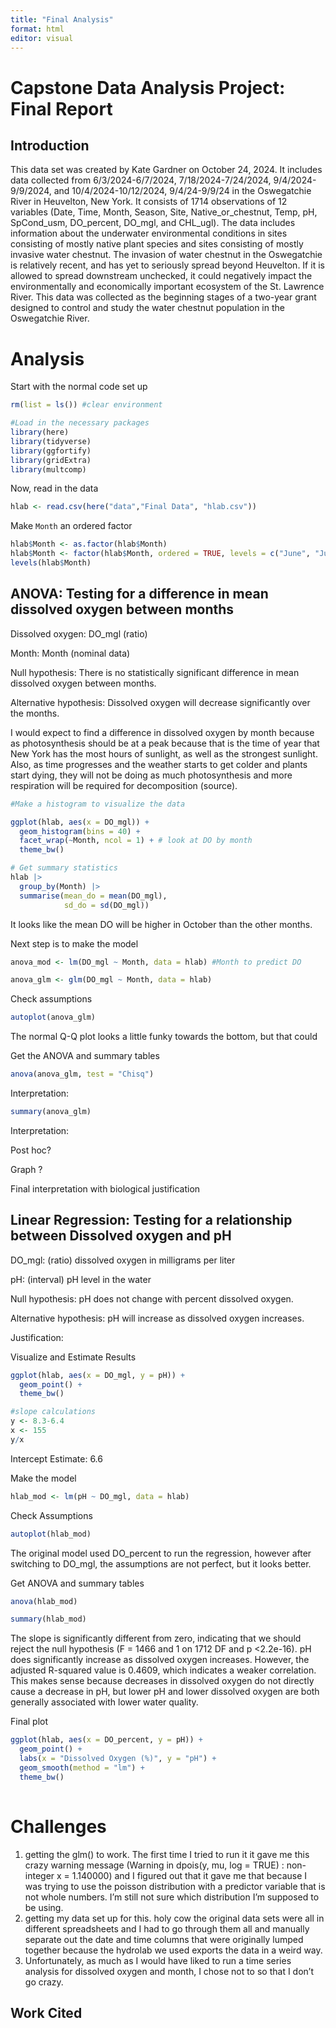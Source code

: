 ```yaml
---
title: "Final Analysis"
format: html
editor: visual
---
```


# Capstone Data Analysis Project: Final Report

## Introduction

This data set was created by Kate Gardner on October 24, 2024. It includes data collected from 6/3/2024-6/7/2024, 7/18/2024-7/24/2024, 9/4/2024-9/9/2024, and 10/4/2024-10/12/2024, 9/4/24-9/9/24 in the Oswegatchie River in Heuvelton, New York. It consists of 1714 observations of 12 variables (Date, Time, Month, Season, Site, Native_or_chestnut, Temp, pH, SpCond_usm, DO_percent, DO_mgl, and CHL_ugl). The data includes information about the underwater environmental conditions in sites consisting of mostly native plant species and sites consisting of mostly invasive water chestnut. The invasion of water chestnut in the Oswegatchie is relatively recent, and has yet to seriously spread beyond Heuvelton. If it is allowed to spread downstream unchecked, it could negatively impact the environmentally and economically important ecosystem of the St. Lawrence River. This data was collected as the beginning stages of a two-year grant designed to control and study the water chestnut population in the Oswegatchie River.

# Analysis

Start with the normal code set up

```r
rm(list = ls()) #clear environment

#Load in the necessary packages
library(here)
library(tidyverse)
library(ggfortify)
library(gridExtra)
library(multcomp)
```

Now, read in the data

```r
hlab <- read.csv(here("data","Final Data", "hlab.csv"))
```

Make `Month` an ordered factor

```r
hlab$Month <- as.factor(hlab$Month)
hlab$Month <- factor(hlab$Month, ordered = TRUE, levels = c("June", "July", "September", "October"))
levels(hlab$Month)
```

## ANOVA: Testing for a difference in mean dissolved oxygen between months

Dissolved oxygen: DO_mgl (ratio)

Month: Month (nominal data)

Null hypothesis: There is no statistically significant difference in mean dissolved oxygen between months.

Alternative hypothesis: Dissolved oxygen will decrease significantly over the months.

I would expect to find a difference in dissolved oxygen by month because as photosynthesis should be at a peak because that is the time of year that New York has the most hours of sunlight, as well as the strongest sunlight. Also, as time progresses and the weather starts to get colder and plants start dying, they will not be doing as much photosynthesis and more respiration will be required for decomposition (source).

```r
#Make a histogram to visualize the data

ggplot(hlab, aes(x = DO_mgl)) +
  geom_histogram(bins = 40) + 
  facet_wrap(~Month, ncol = 1) + # look at DO by month
  theme_bw()

# Get summary statistics
hlab |> 
  group_by(Month) |>
  summarise(mean_do = mean(DO_mgl), 
            sd_do = sd(DO_mgl))

```

It looks like the mean DO will be higher in October than the other months.

Next step is to make the model

```r
anova_mod <- lm(DO_mgl ~ Month, data = hlab) #Month to predict DO

anova_glm <- glm(DO_mgl ~ Month, data = hlab)
```

Check assumptions

```r
autoplot(anova_glm)
```

The normal Q-Q plot looks a little funky towards the bottom, but that could

Get the ANOVA and summary tables

```r
anova(anova_glm, test = "Chisq")
```

Interpretation:

```r
summary(anova_glm)
```

Interpretation:

Post hoc?

Graph ?

Final interpretation with biological justification

## Linear Regression: Testing for a relationship between Dissolved oxygen and pH

DO_mgl: (ratio) dissolved oxygen in milligrams per liter

pH: (interval) pH level in the water

Null hypothesis: pH does not change with percent dissolved oxygen.

Alternative hypothesis: pH will increase as dissolved oxygen increases.

Justification:

Visualize and Estimate Results

```r
ggplot(hlab, aes(x = DO_mgl, y = pH)) + 
  geom_point() + 
  theme_bw()
```

```r
#slope calculations
y <- 8.3-6.4
x <- 155
y/x
```

Intercept Estimate: 6.6

Make the model

```r
hlab_mod <- lm(pH ~ DO_mgl, data = hlab)
```

Check Assumptions

```r
autoplot(hlab_mod)
```

The original model used DO_percent to run the regression, however after switching to DO_mgl, the assumptions are not perfect, but it looks better.

Get ANOVA and summary tables

```r
anova(hlab_mod)
```

```r
summary(hlab_mod)
```

The slope is significantly different from zero, indicating that we should reject the null hypothesis (F = 1466 and 1 on 1712 DF and p \<2.2e-16). pH does significantly increase as dissolved oxygen increases. However, the adjusted R-squared value is 0.4609, which indicates a weaker correlation. This makes sense because decreases in dissolved oxygen do not directly cause a decrease in pH, but lower pH and lower dissolved oxygen are both generally associated with lower water quality.

Final plot

```r
ggplot(hlab, aes(x = DO_percent, y = pH)) + 
  geom_point() +
  labs(x = "Dissolved Oxygen (%)", y = "pH") + 
  geom_smooth(method = "lm") + 
  theme_bw()
  
```

# Challenges

1.  getting the glm() to work. The first time I tried to run it it gave me this crazy warning message (Warning in dpois(y, mu, log = TRUE) : non-integer x = 1.140000) and I figured out that it gave me that because I was trying to use the poisson distribution with a predictor variable that is not whole numbers. I'm still not sure which distribution I'm supposed to be using.
2.  getting my data set up for this. holy cow the original data sets were all in different spreadsheets and I had to go through them all and manually separate out the date and time columns that were originally lumped together because the hydrolab we used exports the data in a weird way.
3.  Unfortunately, as much as I would have liked to run a time series analysis for dissolved oxygen and month, I chose not to so that I don't go crazy.

## Work Cited
